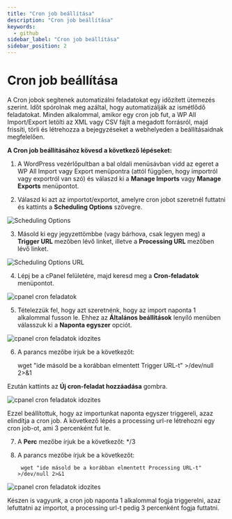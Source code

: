 ```yaml
---
title: "Cron job beállítása"
description: "Cron job beállítása"
keywords:
  - github
sidebar_label: "Cron job beállítása"
sidebar_position: 2
---
```




# Cron job beállítása

A Cron jobok segítenek automatizálni feladatokat egy időzített ütemezés szerint. Időt spórolnak meg azáltal, hogy automatizálják az ismétlődő feladatokat.
Minden alkalommal, amikor egy cron job fut, a WP All Import/Export letölti az XML vagy CSV fájlt a megadott forrásról, majd frissíti, törli és létrehozza a bejegyzéseket a webhelyeden a beállításaidnak megfelelően.

**A Cron job beállításához kövesd a következő lépéseket:**

1. A WordPress vezérlőpultban a bal oldali menüsávban vidd az egeret a WP All Import vagy Export menüpontra (attól függően, hogy importról vagy exportról van szó) és válaszd ki a **Manage Imports** vagy **Manage Exports** menüpontot. 

2. Válaszd ki azt az importot/exportot, amelyre cron jobot szeretnél futtatni és kattints a **Scheduling Options** szövegre. 

![Scheduling Options](/img/scheduling_options.png)

3. Másold ki egy jegyzettömbbe (vagy bárhova, csak legyen meg) a **Trigger URL** mezőben lévő linket, illetve a **Processing URL** mezőben lévő linket. 

![Scheduling Options URL](/img/cron_link.png)

4. Lépj be a cPanel felületére, majd keresd meg a **Cron-feladatok** menüpontot. 

![cpanel cron feladatok](/img/cron-feladatok.png)

5. Tételezzük fel, hogy azt szeretnénk, hogy az import naponta 1 alkalommal fusson le. Ehhez az **Általános beállítások** lenyíló menüben válasszuk ki a **Naponta egyszer** opciót. 

![cpanel cron feladatok idozites](/img/cron-idozites.jpg)

6. A parancs mezőbe írjuk be a következőt: 	

      wget "ide másold be a korábban elmentett Trigger URL-t" >/dev/null 2>&1

  Ezután kattints az **Új cron-feladat hozzáadása** gombra. 

![cpanel cron feladatok idozites](/img/cron-idozites-3.png)

  Ezzel beállítottuk, hogy az importunkat naponta egyszer triggereli, azaz elindítja a cron job. A következő lépés a processing url-re létrehozni egy cron job-ot, ami 3 percenként fut le.

7. A **Perc** mezőbe írjuk be a következőt: */3

8. A parancs mezőbe írjuk be a következőt: 	

        wget "ide másold be a korábban elmentett Processing URL-t" >/dev/null 2>&1

![cpanel cron feladatok idozites](/img/cron-idozites-4.png)

Készen is vagyunk, a cron job naponta 1 alkalommal fogja triggerelni, azaz lefuttatni az importot, a processing url-t pedig 3 percenként fogja futtatni. 